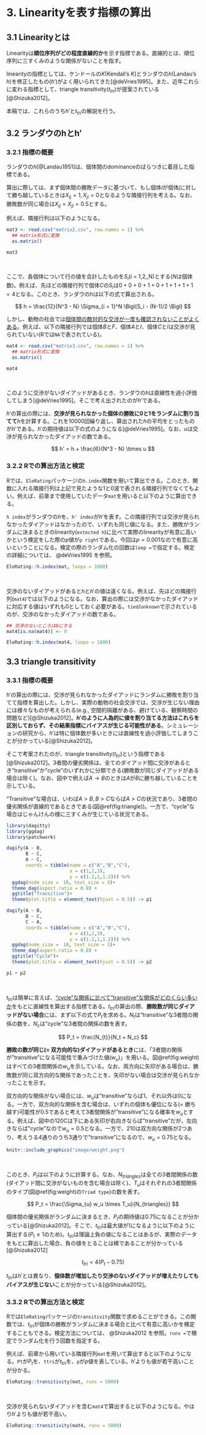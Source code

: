 # 3. Linearityを表す指標の算出  
## 3.1 Linearityとは  
Linearityは**順位序列がどの程度直線的か**を示す指標である。直線的とは、順位序列に三すくみのような関係がないことを指す。  

linearityの指標としては、ケンドールの$K$(Kendall's $K$)とランダウの$h$(Landau's $h$)を修正したもの($h'$)がよく用いられてきた[@deVries1995]。また、近年これらに変わる指標として、triangle transitivity($t_{tri}$)が提案されている[@Shizuka2012]。  

本稿では、これらのうち$h'$と$t_{tri}$の解説を行う。  

## 3.2 ランダウのhとh'    
### 3.2.1 指標の概要  
ランダウの$h$[@Landau1951]は、個体間のdominanceのばらつきに着目した指標である。  

算出に際しては、まず個体間の勝敗データに基づいて、もし個体$i$が個体$j$に対して勝ち越しているときは$X_{ij} = 1, X_{ji} = 0$となるような隣接行列を考える。なお、勝敗数が同じ場合は$X_{ij} = X_{ji} = 0.5$とする。   

例えば、隣接行列は以下のようになる。  
```r
mat3 <- read.csv("matrix2.csv", row.names = 1) %>%
  ## matrix形式に変換
  as.matrix()

mat3
```
<br/>  

ここで、各個体について行の値を合計したものを$S_i$(i = 1,2,\dots,N)とする($N$は個体数)。例えば、先ほどの隣接行列で個体$C$の$S_i$は$0 + 0+0+1+0+1+1+1+1 = 4$となる。このとき、ランダウの$h$は以下の式で算出される。  

$$
h = \frac{12}{N^3 - N} \Sigma_{i = 1}^N \Bigl(S_i - (N-1)/2 \Bigl)
$$

しかし、動物の社会では<u>個体間の敵対的な交渉が一度も確認されないことがよくある</u>。例えば、以下の隣接行列では個体$B$と$F$、個体$A$と$I$、個体$C$と$I$は交渉が見られていない(Rでは`NA`で表されている)。  

```r
mat4 <- read.csv("matrix3.csv", row.names = 1) %>%
  ## matrix形式に変換
  as.matrix()

mat4
```
<br/>  

このように交渉がないダイアッドがあるとき、ランダウの$h$は直線性を過小評価してしまう[@deVries1995]。そこで考え出されたのが$h'$である。  

$h'$の算出の際には、**交渉が見られなかった個体の勝敗に0と1をランダムに割り当てて**$h$を計算する。これを10000回繰り返し、算出された$h$の平均をとったものが$h'$である。$h'$の期待値は以下の式のようになる[@deVries1995]。なお、$u$は交渉が見られなかったダイアッドの数である。    

$$
h' = h + \frac{6}{N^3 - N} \times u
$$

### 3.2.2 Rでの算出方法と検定  
Rでは、`EloRating`パッケージの`h.index`関数を用いて算出できる。このとき、関数に入れる隣接行列は上記で見たような1と0波で表される隣接行列でなくてもよい。例えば、前章まで使用していたデータ`mat`を用いると以下のように算出できる。  

`h index`がランダウの$h$を、`h' index`が$h'$を表す。この隣接行列では交渉が見られなかったダイアッドはなかったので、いずれも同じ値になる。また、勝敗がランダムに決まるときのlinearity(`extected h`)に比べて実際のlinearityが有意に高いかという検定をした際の$p$値が`p right`である。今回は$p = 0.001$なので有意に高いということになる。検定の際のランダム化の回数は`loop =`で指定する。検定の詳細については、 @deVries1995 を参照。  

```r
EloRating::h.index(mat, loops = 1000)
```
<br/>  

交渉のないダイアッドがあると$h$と$h'$の値は違くなる。例えば、先ほどの隣接行列(`mat4`)では以下のようになる。なお、算出の際には交渉がなかったダイアッドに対応する値はいずれも0としておく必要がある。`tied`/`unknown`で示されているのが、交渉のなかったダイアッドの数である。     

```r
## 交渉のないところは0にする
mat4[is.na(mat4)] <- 0

EloRating::h.index(mat4, loops = 1000)
```

## 3.3 triangle transitivity  
### 3.3.1 指標の概要  
$h'$の算出の際には、交渉が見られなかったダイアッドにランダムに勝敗を割り当てて指標を算出した。しかし、実際の動物の社会交渉では、交渉が生じない理由には様々なものが考えられる(e.g., 空間的隔離がある、避けている、観察時間の問題など)[@Shizuka2012]。**$h'$のように人為的に値を割り当てる方法はこれらを区別しておらず、その結果指標にバイアスが生じる可能性がある**。シミュレーションの研究から、$h'$は特に個体数が多いときには直線性を過小評価してしまうことが分かっている[@Shizuka2012]。   

そこで考案されたのが、triangle transitivity($t_{tri}$)という指標である[@Shizuka2012]。3者間の優劣関係は、全てのダイアッド間に交渉があるとき"transitive"か"cycle"のいずれかに分類できる(勝敗数が同じダイアッドがある場合は除く)。なお、図中で例えば$A \rightarrow B$のときは$A$が$B$に勝ち越していることを示している。  

"Transitive"な場合は、いわば$A >B, B>C$ならば$A>C$の状況であり、3者間の優劣関係が直線的であるときである(図\@ref(fig:triangle))。一方で、"cycle"な場合はじゃんけんの様に三すくみが生じている状況である。  

```r
library(dagitty)
library(ggdag)
library(patchwork)

dagify(A ~ B,
       B ~ C,
       A ~ C,
       coords = tibble(name = c("A","B","C"),
                       x = c(1,2,3),
                       y = c(1.2,1,1.2))) %>% 
  ggdag(node_size =　10, text_size = 3)+
  theme_dag(aspect.ratio = 0.8) +
  ggtitle("Transitive")+
  theme(plot.title = element_text(hjust = 0.5)) -> p1

dagify(A ~ B,
       B ~ C,
       C ~ A,
       coords = tibble(name = c("A","B","C"),
                       x = c(1,2,3),
                       y = c(1.2,1,1.2))) %>% 
  ggdag(node_size =　10, text_size = 3)+
  theme_dag(aspect.ratio = 0.8) +
  ggtitle("Cycle")+
  theme(plot.title = element_text(hjust = 0.5)) -> p2

p1 + p2
```
<br/>  

$t_{tri}$は簡単に言えば、<u>"cycle"な関係に比べて"transitive"な関係がどのくらい多いか</u>をもとに直線性を算出する指標である。$t_{tri}$の算出の際、**勝敗数が同じダイアッドがない場合**には、まず以下の式で$P_t$を求める。$N_t$は"transitive"な3者間の関係の数を、$N_c$は"cycle"な3者間の関係の数を表す。  

$$
P_t = \frac{N_{t}}{N_t + N_c}
$$

**勝敗の数が同じ(= 双方向的な)ダイアッドがあるとき**には、「3者間の関係が"transitive"になる可能性で重みづけた値($w_u$)」を用いる。図\@ref(fig:weight)はすべての3者間関係の$w_u$を示している。なお、両方向に矢印がある場合は、勝敗数が同じ双方向的な関係であったことを、矢印がない場合は交渉が見られなかったことを示す。  

双方向的な関係がない場合には、$w_u$は"transitive"ならば1、それ以外は0になる。一方で、双方向的な関係を含む場合は、いずれの個体も優位になる(= 勝ち越す)可能性が0.5であると考えて3者間関係が"transitive"になる確率を$w_u$とする。例えば、図中の120Cは下にある矢印が右向きならば"transitive"だが、左向きならば"cycle"なので$w_u = 0.5$となる。一方で、210は双方向な関係が2つあり、考えうる4通りのうち3通りで"transitive"になるので、$w_u = 0.75$となる。  

```r
knitr::include_graphics("image/weight.png")  
```
<br/>  

このとき、$P_t$は以下のように計算する。なお、$N_{triangles}$は全ての3者間関係の数(ダイアッド間に交渉がないものを含む場合は除く)、$T_u$はそれぞれの3者間関係のタイプ(図\@ref(fig:weight)の`Triad type`)の数を表す。  

$$
P_t = \frac{\Sigma_{u} w_u \times T_u}{N_{triangles}}
$$

個体間の優劣関係がランダムに決まるとき、$P_t$の期待値は0.75になることが分かっている[@Shizuka2012]。そこで、$t_{tri}$は最大値が1になるように以下のように算出する($P_t \le 1$のため)。$t_{tri}$は理論上負の値になることはあるが、実際のデータをもとに算出した場合、負の値をとることは稀であることが分かっている[@Shizuka2012]  

$$
t_{tri} = 4(P_t - 0.75)
$$

$t_{tri}$は$h'$とは異なり、**個体数が増加したり交渉のないダイアッドが増えたりしてもバイアスが生じない**ことが分かっている[@Shizuka2012]。  

### 3.3.2 Rでの算出方法と検定  
Rでは`EloRating`パッケージの`transitivity`関数で求めることができる。この関数では、$t_{tri}$が個体の勝敗がランダムに決まる場合と比べて有意に高いかを検定することもできる。検定方法については、 @Shizuka2012 を参照。`runs =`で検定でランダム化を行う回数を指定する。  

例えば、前章から用いている隣接行列`mat`を用いて算出すると以下のようになる。`Pt`が$P_t$を、`ttri`が$t_{tri}$を、`p`が$p$値を表している。$h'$よりも値が若干高いことが分かる。      
```r
EloRating::transitivity(mat, runs = 5000)
```
<br/>  

交渉が見られないダイアッドを含む`mat4`で算出すると以下のようになる。やはり$h'$よりも値が若干高い。    
```r
EloRating::transitivity(mat4, runs = 5000)
```

